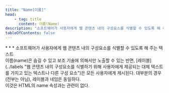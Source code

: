 ```yaml
---
title: "Name[이름]"
head:
    - tag: title
      content: 이름(Name)
description: "소프트웨어가 사용자에게 웹 콘텐츠 내의 구성요소를 식별할 수 있도록 해 주는 텍스트"
tableOfContents: false
---
```


<Badge text="WCAG2" variant="note" size="large" />
* * *
소프트웨어가 사용자에게 웹 콘텐츠 내의 구성요소를 식별할 수 있도록 해 주는 텍스트


<Aside title="참고 1">
이름(name)은 숨길 수 있고 보조 기술에 의해서만 노출할 수 있는 반면, [레이블](../labels "웹 콘텐츠 내의 구성요소를 식별하기 위해 사용자에게 제공되는 대체 텍스트를 가지고 있는 텍스트나 다른 구성 요소")은 모든 사용자에게 제시된다. 대부분의 경우(전부는 아님), 레이블과 네임은 동일하다.
</Aside>

<Aside title="참고 2">
이것은 HTML의 name 속성과는 관련이 없다.
</Aside>
